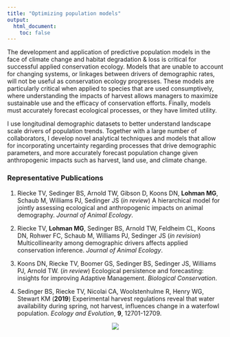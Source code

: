 ```yaml
---
title: "Optimizing population models"
output: 
  html_document:
    toc: false
---
```


The development and application of predictive population models in the face of climate change and habitat degradation & loss is critical for successful applied conservation ecology. Models that are unable to account for changing systems, or linkages between drivers of demographic rates, will not be useful as conservation ecology progresses. These models are particularly critical when applied to species that are used consumptively, where understanding the impacts of harvest allows managers to maximize sustainable use and the efficacy of conservation efforts. Finally, models must accurately forecast ecological processes, or they have limited utility.

I use longitudinal demographic datasets to better understand landscape scale drivers of population trends. Together with a large number of collaborators, I develop novel analytical techniques and models that allow for incorporating uncertainty regarding processes that drive demographic parameters, and more accurately forecast population change given anthropogenic impacts such as harvest, land use, and climate change.


### Representative Publications

1. Riecke TV, Sedinger BS, Arnold TW, Gibson D, Koons DN, **Lohman MG**, Schaub M, Williams PJ, Sedinger JS (*in review*) A hierarchical model for jointly assessing ecological and anthropogenic impacts on animal demography. *Journal of Animal Ecology*.

2. Riecke TV, **Lohman MG**, Sedinger BS, Arnold TW, Feldheim CL, Koons DN, Rohwer FC, Schaub M, Williams PJ, Sedinger JS (*in revision*) Multicollinearity among demographic drivers affects applied conservation inference. *Journal of Animal Ecology*.

3. Koons DN, Riecke TV, Boomer GS, Sedinger BS, Sedinger JS, Williams PJ, Arnold TW. (*in review*) Ecological persistence and forecasting: insights for improving Adaptive Management. *Biological Conservation*.

4. Sedinger BS, Riecke TV, Nicolai CA, Woolstenhulme R, Henry WG, Stewart KM (**2019**) Experimental harvest regulations reveal that water availability during spring, not harvest, influences change in a waterfowl population. *Ecology and Evolution*, **9**, 12701-12709. 

<center>
![](./images/path_analysis.png)
</center>
